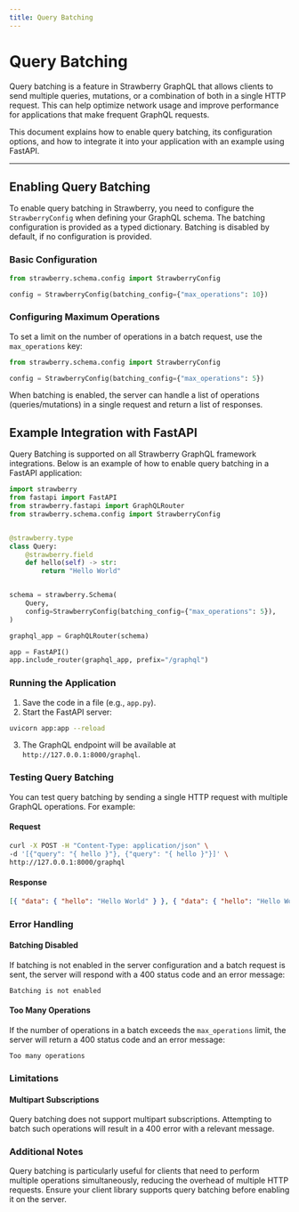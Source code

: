 ```yaml
---
title: Query Batching
---
```


# Query Batching

Query batching is a feature in Strawberry GraphQL that allows clients to send
multiple queries, mutations, or a combination of both in a single HTTP request.
This can help optimize network usage and improve performance for applications
that make frequent GraphQL requests.

This document explains how to enable query batching, its configuration options,
and how to integrate it into your application with an example using FastAPI.

***

## Enabling Query Batching

To enable query batching in Strawberry, you need to configure the
`StrawberryConfig` when defining your GraphQL schema. The batching configuration
is provided as a typed dictionary. Batching is disabled by default, if no
configuration is provided.

### Basic Configuration

```python
from strawberry.schema.config import StrawberryConfig

config = StrawberryConfig(batching_config={"max_operations": 10})
```

### Configuring Maximum Operations

To set a limit on the number of operations in a batch request, use the
`max_operations` key:

```python
from strawberry.schema.config import StrawberryConfig

config = StrawberryConfig(batching_config={"max_operations": 5})
```

When batching is enabled, the server can handle a list of operations
(queries/mutations) in a single request and return a list of responses.

## Example Integration with FastAPI

Query Batching is supported on all Strawberry GraphQL framework integrations.
Below is an example of how to enable query batching in a FastAPI application:

```python
import strawberry
from fastapi import FastAPI
from strawberry.fastapi import GraphQLRouter
from strawberry.schema.config import StrawberryConfig


@strawberry.type
class Query:
    @strawberry.field
    def hello(self) -> str:
        return "Hello World"


schema = strawberry.Schema(
    Query,
    config=StrawberryConfig(batching_config={"max_operations": 5}),
)

graphql_app = GraphQLRouter(schema)

app = FastAPI()
app.include_router(graphql_app, prefix="/graphql")
```

### Running the Application

1. Save the code in a file (e.g., `app.py`).
2. Start the FastAPI server:

```bash
uvicorn app:app --reload
```

3. The GraphQL endpoint will be available at `http://127.0.0.1:8000/graphql`.

### Testing Query Batching

You can test query batching by sending a single HTTP request with multiple
GraphQL operations. For example:

#### Request

```bash
curl -X POST -H "Content-Type: application/json" \
-d '[{"query": "{ hello }"}, {"query": "{ hello }"}]' \
http://127.0.0.1:8000/graphql
```

#### Response

```json
[{ "data": { "hello": "Hello World" } }, { "data": { "hello": "Hello World" } }]
```

### Error Handling

#### Batching Disabled

If batching is not enabled in the server configuration and a batch request is
sent, the server will respond with a 400 status code and an error message:

```text
Batching is not enabled
```

#### Too Many Operations

If the number of operations in a batch exceeds the `max_operations` limit, the
server will return a 400 status code and an error message:

```text
Too many operations
```

### Limitations

#### Multipart Subscriptions

Query batching does not support multipart subscriptions. Attempting to batch
such operations will result in a 400 error with a relevant message.

### Additional Notes

Query batching is particularly useful for clients that need to perform multiple
operations simultaneously, reducing the overhead of multiple HTTP requests.
Ensure your client library supports query batching before enabling it on the
server.